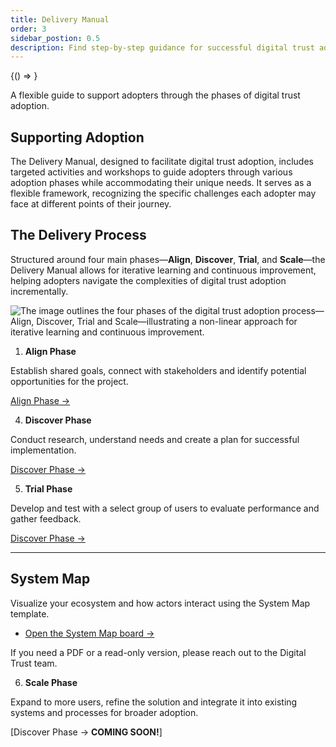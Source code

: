 ```yaml
---
title: Delivery Manual
order: 3
sidebar_postion: 0.5
description: Find step-by-step guidance for successful digital trust adoption.
---
```


<!-- DO NOT MODIFY THIS BLOCK -->

<BrowserOnly>
    {() => <PageLinks />}
</BrowserOnly>
<!-- CONTINUE ADDING CONTENT FROM HERE -->

A flexible guide to support adopters through the phases of digital trust adoption.

## Supporting Adoption
The Delivery Manual, designed to facilitate digital trust adoption, includes targeted activities and workshops to guide adopters through various adoption phases while accommodating their unique needs. It serves as a flexible framework, recognizing the specific challenges each adopter may face at different points of their journey.

## The Delivery Process
Structured around four main phases—**Align**, **Discover**, **Trial**, and **Scale**—the Delivery Manual allows for iterative learning and continuous improvement, helping adopters navigate the complexities of digital trust adoption incrementally.

![The image outlines the four phases of the digital trust adoption process—Align, Discover, Trial  and Scale—illustrating a non-linear approach for iterative learning and continuous improvement.](/img/deliverymanual/Digital_Trust_Adoption_Phases.png)

1. **Align Phase**

Establish shared goals, connect with stakeholders and identify potential opportunities for the project.

[Align Phase →](https://bcgov.github.io/digital-trust-toolkit/docs/delivery-manual/align/)

4. **Discover Phase**

Conduct research, understand needs and create a plan for successful implementation.

[Discover Phase →](https://bcgov.github.io/digital-trust-toolkit/docs/delivery-manual/discover/)

5. **Trial Phase**

Develop and test with a select group of users to evaluate performance and gather feedback.

[Discover Phase →](https://bcgov.github.io/digital-trust-toolkit/docs/delivery-manual/trial/)

---

## System Map

Visualize your ecosystem and how actors interact using the System Map template.

- [Open the System Map board →](https://www.figma.com/board/0t8e0NW6t4Wm0n6N9J0dX6/System-Map-Workshop)

If you need a PDF or a read-only version, please reach out to the Digital Trust team. <!-- Debug info: Added per issue #196; link chosen to Figma board as a working system map reference. -->

6. **Scale Phase**

Expand to more users, refine the solution and integrate it into existing systems and processes for broader adoption.

[Discover Phase → **COMING SOON!**]
